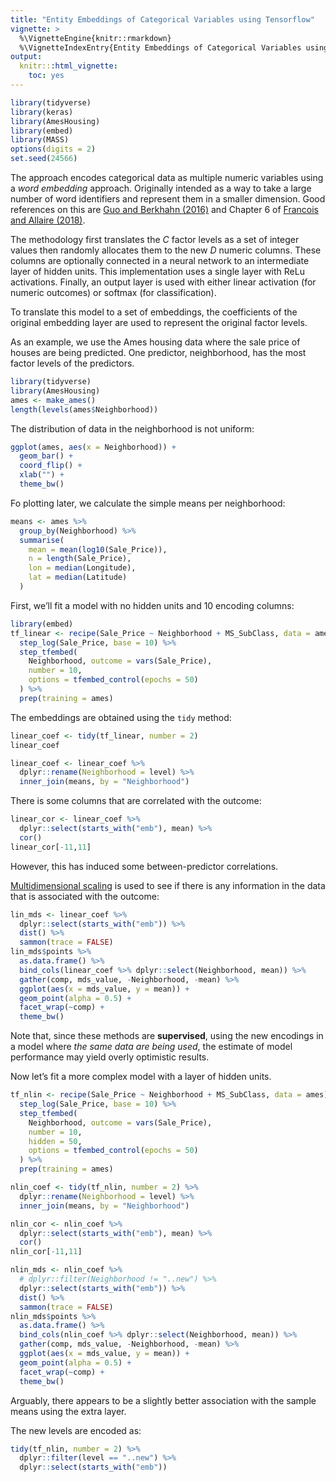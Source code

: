 ```yaml
---
title: "Entity Embeddings of Categorical Variables using Tensorflow"
vignette: >
  %\VignetteEngine{knitr::rmarkdown}
  %\VignetteIndexEntry{Entity Embeddings of Categorical Variables using Tensorflow}
output:
  knitr:::html_vignette:
    toc: yes
---
```


```r
library(tidyverse)
library(keras)
library(AmesHousing)
library(embed)
library(MASS)
options(digits = 2)
set.seed(24566)
```

The approach encodes categorical data as multiple numeric variables using a _word embedding_ approach. Originally intended as a way to take a large number of word identifiers and represent them in a smaller dimension. Good references on this are [Guo and Berkhahn (2016)](https://arxiv.org/abs/1604.06737) and Chapter 6 of [Francois and Allaire (2018)](https://www.manning.com/books/deep-learning-with-r). 

The methodology first translates the _C_ factor levels as a set of integer values then randomly allocates them to the new _D_ numeric columns. These columns are optionally connected in a neural network to an intermediate layer of hidden units. This implementation uses a single layer with ReLu activations. Finally, an output layer is used with either linear activation (for numeric outcomes) or softmax (for classification).  

To translate this model to a set of embeddings, the coefficients of the original embedding layer are used to represent the original factor levels. 

As an example, we use the Ames housing data where the sale price of houses are being predicted. One predictor, neighborhood, has the most factor levels of the predictors. 

```r
library(tidyverse)
library(AmesHousing)
ames <- make_ames()
length(levels(ames$Neighborhood))
```

The distribution of data in the neighborhood is not uniform:

```r
ggplot(ames, aes(x = Neighborhood)) + 
  geom_bar() + 
  coord_flip() + 
  xlab("") + 
  theme_bw()
```

Fo plotting later, we calculate the simple means per neighborhood:

```r
means <- ames %>%
  group_by(Neighborhood) %>%
  summarise(
    mean = mean(log10(Sale_Price)),
    n = length(Sale_Price),
    lon = median(Longitude),
    lat = median(Latitude)
  )
```

First, we'll fit a model with no hidden units and 10 encoding columns:

```r
library(embed)
tf_linear <- recipe(Sale_Price ~ Neighborhood + MS_SubClass, data = ames) %>%
  step_log(Sale_Price, base = 10) %>%
  step_tfembed(
    Neighborhood, outcome = vars(Sale_Price),
    number = 10, 
    options = tfembed_control(epochs = 50)
  ) %>% 
  prep(training = ames)
```

The embeddings are obtained using the `tidy` method:

```r
linear_coef <- tidy(tf_linear, number = 2)
linear_coef

linear_coef <- linear_coef %>%
  dplyr::rename(Neighborhood = level) %>% 
  inner_join(means, by = "Neighborhood")
```

There is some columns that are correlated with the outcome:

```r
linear_cor <- linear_coef %>% 
  dplyr::select(starts_with("emb"), mean) %>% 
  cor()
linear_cor[-11,11]
```

However, this has induced some between-predictor correlations. 

[Multidimensional scaling](https://en.wikipedia.org/wiki/Multidimensional_scaling) is used to see if there is any information in the data that is associated with the outcome:

```r
lin_mds <- linear_coef %>% 
  dplyr::select(starts_with("emb")) %>%
  dist() %>%
  sammon(trace = FALSE)
lin_mds$points %>%
  as.data.frame() %>%
  bind_cols(linear_coef %>% dplyr::select(Neighborhood, mean)) %>%
  gather(comp, mds_value, -Neighborhood, -mean) %>%
  ggplot(aes(x = mds_value, y = mean)) + 
  geom_point(alpha = 0.5) + 
  facet_wrap(~comp) + 
  theme_bw()
```

Note that, since these methods are **supervised**, using the new encodings in a model where _the same data are being used_, the estimate of model performance may yield overly optimistic results. 

Now let's fit a more complex model with a layer of hidden units. 

```r
tf_nlin <- recipe(Sale_Price ~ Neighborhood + MS_SubClass, data = ames) %>%
  step_log(Sale_Price, base = 10) %>%
  step_tfembed(
    Neighborhood, outcome = vars(Sale_Price),
    number = 10, 
    hidden = 50,
    options = tfembed_control(epochs = 50)
  ) %>% 
  prep(training = ames)

nlin_coef <- tidy(tf_nlin, number = 2) %>%
  dplyr::rename(Neighborhood = level) %>%
  inner_join(means, by = "Neighborhood")

nlin_cor <- nlin_coef %>% 
  dplyr::select(starts_with("emb"), mean) %>% 
  cor()
nlin_cor[-11,11]

nlin_mds <- nlin_coef %>%
  # dplyr::filter(Neighborhood != "..new") %>% 
  dplyr::select(starts_with("emb")) %>%
  dist() %>%
  sammon(trace = FALSE)
nlin_mds$points %>%
  as.data.frame() %>%
  bind_cols(nlin_coef %>% dplyr::select(Neighborhood, mean)) %>%
  gather(comp, mds_value, -Neighborhood, -mean) %>%
  ggplot(aes(x = mds_value, y = mean)) + 
  geom_point(alpha = 0.5) + 
  facet_wrap(~comp) + 
  theme_bw()
```

Arguably, there appears to be a slightly better association with the sample means using the extra layer. 

The new levels are encoded as:

```r
tidy(tf_nlin, number = 2) %>% 
  dplyr::filter(level == "..new") %>%
  dplyr::select(starts_with("emb"))
```

